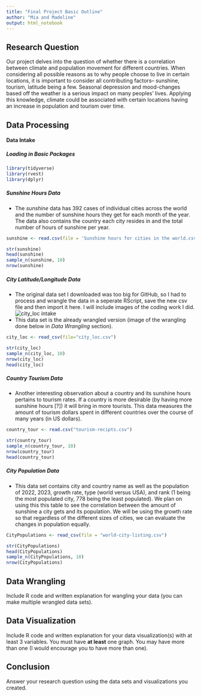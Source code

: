 ```yaml
---
title: "Final Project Basic Outline"
author: "Mia and Madeline"
output: html_notebook
---
```


## Research Question 

Our project delves into the question of whether there is a correlation between climate and population movement for different countries. When considering all possible reasons as to why people choose to live in certain locations, it is important to consider all contributing factors-- sunshine, tourism, latitude being a few. Seasonal depression and mood-changes based off the weather is a serious impact on many peoples' lives. Applying this knowledge, climate could be associated with certain locations having an increase in population and tourism over time. 


## Data Processing 

#### Data Intake 

##### Loading in Basic Packages

```r
library(tidyverse)
library(rvest)
library(dplyr)
```


##### Sunshine Hours Data
- The *sunshine* data has 392 cases of individual cities across the world and the number of sunshine hours they get for each month of the year. The data also contains the country each city resides in and the total number of hours of sunshine per year. 
```r
sunshine <- read.csv(file = 'Sunshine hours for cities in the world.csv')

str(sunshine)
head(sunshine)
sample_n(sunshine, 10)
nrow(sunshine)
```


##### City Latitude/Longitude Data

- The original data set I downloaded was too big for GitHub, so I had to process and wrangle the data in a seperate RScript, save the new csv file and then import it here. I will include images of the coding work I did.
![city_loc intake](city_loc_intake.png)
- This data set is the already wrangled version (image of the wrangling done below in *Data Wrangling* section).
```r
city_loc <- read_csv(file="city_loc.csv")

str(city_loc)
sample_n(city_loc, 10)
nrow(city_loc)
head(city_loc)
```  


##### Country Tourism Data

- Another interesting observation about a country and its sunshine hours pertains to tourism rates. If a country is more desirable (by having more sunshine hours [?]) it will bring in more tourists. This data measures the amount of tourism dollars spent in different countries over the course of many years (in US dollars).
```r
country_tour <- read.csv("tourism-recipts.csv")

str(country_tour)
sample_n(country_tour, 10)
nrow(country_tour)
head(country_tour)
```


##### City Population Data

- This data set contains city and country name as well as the population of 2022, 2023, growth rate, type (world versus USA), and rank (1 being the most populated city, 778 being the least populated). We plan on using this this table to see the correlation between the amount of sunshine a city gets and its population. We will be using the growth rate so that regardless of the different sizes of cities, we can evaluate the changes in population equally.
```r
CityPopulations <- read_csv(file = "world-city-listing.csv")

str(CityPopulations)
head(CityPopulations)
sample_n(CityPopulations, 10)
nrow(CityPopulations)
```


## Data Wrangling 

Include R code and written explanation for wangling your data (you can make multiple wrangled data sets). 




## Data Visualization

Include R code and written explanation for your data visualization(s) with at least 3 variables. You must have **at least** one graph. You may have more than one (I would encourage you to have more than one). 




## Conclusion

Answer your research question using the data sets and visualizations you created. 